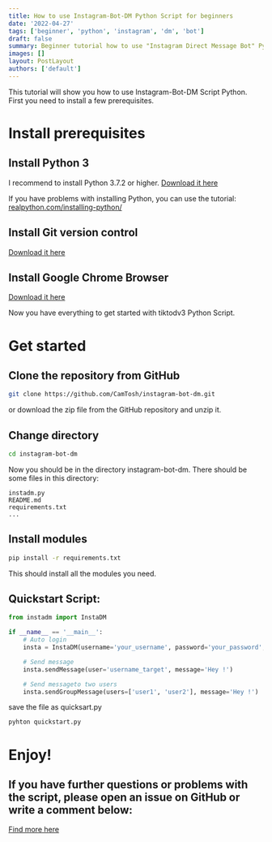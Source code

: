 ```yaml
---
title: How to use Instagram-Bot-DM Python Script for beginners
date: '2022-04-27'
tags: ['beginner', 'python', 'instagram', 'dm', 'bot']
draft: false
summary: Beginner tutorial how to use "Instagram Direct Message Bot" Python Script for beginners
images: []
layout: PostLayout
authors: ['default']
---
```


This tutorial will show you how to use Instagram-Bot-DM Script Python. First you need to install a few prerequisites.

# Install prerequisites

## Install Python 3

I recommend to install Python 3.7.2 or higher.
[Download it here](https://www.python.org/downloads/)

If you have problems with installing Python, you can use the tutorial:
[realpython.com/installing-python/](https://realpython.com/installing-python/)

## Install Git version control

[Download it here](https://git-scm.com/downloads)

## Install Google Chrome Browser

[Download it here](https://www.google.com/intl/en_en/chrome/)

Now you have everything to get started with tiktodv3 Python Script.

# Get started

## Clone the repository from GitHub

```bash
git clone https://github.com/CamTosh/instagram-bot-dm.git
```

or download the zip file from the GitHub repository and unzip it.

## Change directory

```bash
cd instagram-bot-dm
```

Now you should be in the directory instagram-bot-dm.
There should be some files in this directory:

```
instadm.py
README.md
requirements.txt
...
```

## Install modules

```bash
pip install -r requirements.txt
```

This should install all the modules you need.

## Quickstart Script:

```python
from instadm import InstaDM

if __name__ == '__main__':
	# Auto login
	insta = InstaDM(username='your_username', password='your_password', headless=False)

	# Send message
	insta.sendMessage(user='username_target', message='Hey !')

	# Send messageto two users
	insta.sendGroupMessage(users=['user1', 'user2'], message='Hey !')
```

save the file as quicksart.py

```bash
pyhton quickstart.py
```

# Enjoy!

## If you have further questions or problems with the script, please open an issue on GitHub or write a comment below:

[Find more here](https://www.appsplosion.com/python?topic=instagram)
